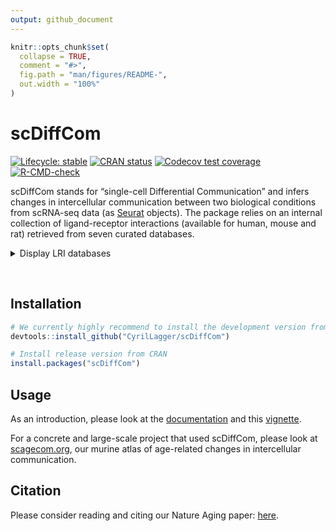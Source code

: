 ```yaml
---
output: github_document
---
```


<!-- README.md is generated from README.Rmd. Please edit that file -->

```r
knitr::opts_chunk$set(
  collapse = TRUE,
  comment = "#>",
  fig.path = "man/figures/README-",
  out.width = "100%"
)
```

# scDiffCom

<!-- badges: start -->
[![Lifecycle: stable](https://img.shields.io/badge/lifecycle-stable-brightgreen.svg)](https://lifecycle.r-lib.org/articles/stages.html#stable)
[![CRAN status](https://www.r-pkg.org/badges/version/scDiffCom)](https://CRAN.R-project.org/package=scDiffCom)
[![Codecov test coverage](https://codecov.io/gh/CyrilLagger/scDiffCom/branch/master/graph/badge.svg)](https://codecov.io/gh/CyrilLagger/scDiffCom?branch=master)
[![R-CMD-check](https://github.com/CyrilLagger/scDiffCom/workflows/R-CMD-check/badge.svg)](https://github.com/CyrilLagger/scDiffCom/actions)
<!-- badges: end -->

scDiffCom stands for "single-cell Differential Communication" and infers 
changes in intercellular communication between two biological 
conditions from scRNA-seq data (as [Seurat](https://satijalab.org/seurat/)
objects). The package relies on an internal collection of ligand-receptor 
interactions (available for human, mouse and rat) retrieved from seven 
curated databases.

<details>
<summary>Display LRI databases</summary>
* [CellChat](http://www.cellchat.org/)
* [CellPhoneDB](https://www.cellphonedb.org/)
* [CellTalkDB](http://tcm.zju.edu.cn/celltalkdb/)
* [connectomeDB2020](https://github.com/forrest-lab/NATMI)
* [ICELLNET](https://github.com/soumelis-lab/ICELLNET)
* [NicheNet](https://github.com/saeyslab/nichenetr)
* [SingleCellSignalR](http://www.bioconductor.org/packages/release/bioc/html/SingleCellSignalR.html)
</details>&nbsp;

## Installation

``` r
# We currently highly recommend to install the development version from GitHub
devtools::install_github("CyrilLagger/scDiffCom")

# Install release version from CRAN
install.packages("scDiffCom")
```

## Usage

As an introduction, please look at the
[documentation](https://cyrillagger.github.io/scDiffCom/) and this [vignette](https://cyrillagger.github.io/scDiffCom/articles/scDiffCom-vignette.html).

For a concrete and large-scale project that used scDiffCom, please look at
[scagecom.org](https://scagecom.org/), our murine atlas of
age-related changes in intercellular communication.


## Citation

Please consider reading and citing our Nature Aging paper:
[here](https://www.nature.com/articles/s43587-023-00514-x).

